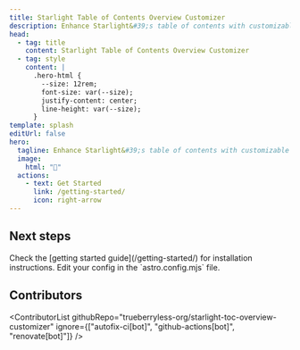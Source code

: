 ```yaml
---
title: Starlight Table of Contents Overview Customizer
description: Enhance Starlight&#39;s table of contents with customizable overview title
head:
  - tag: title
    content: Starlight Table of Contents Overview Customizer
  - tag: style
    content: |
      .hero-html {
        --size: 12rem;
        font-size: var(--size);
        justify-content: center;
        line-height: var(--size);
      }
template: splash
editUrl: false
hero:
  tagline: Enhance Starlight&#39;s table of contents with customizable overview title
  image:
    html: "🚁"
  actions:
    - text: Get Started
      link: /getting-started/
      icon: right-arrow
---
```



## Next steps

<CardGrid stagger>
  <Card title="Install the plugin" icon="puzzle">
    Check the [getting started guide](/getting-started/) for installation instructions.
  </Card>
  <Card title="Configure the plugin" icon="setting">
    Edit your config in the `astro.config.mjs` file.
  </Card>
</CardGrid>

## Contributors


<ContributorList githubRepo="trueberryless-org/starlight-toc-overview-customizer" ignore={["autofix-ci[bot]", "github-actions[bot]", "renovate[bot]"]} />
